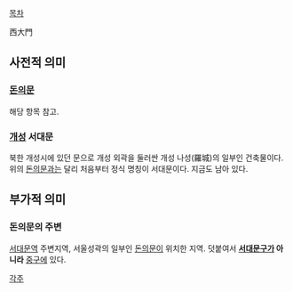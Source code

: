 [[목차]]

西大門
== 사전적 의미 ==
=== [[돈의문]] ===
해당 항목 참고.

=== [[개성]] 서대문 ===
북한 개성시에 있던 문으로 개성 외곽을 둘러싼 개성 나성(羅城)의 일부인 건축물이다. 위의 [[돈의문]]과는 달리 처음부터 정식 명칭이 서대문이다. 지금도 남아 있다.

== 부가적 의미 == 
=== 돈의문의 주변 ===
[[서대문역]] 주변지역, 서울성곽의 일부인 [[돈의문]]이 위치한 지역. 덧붙여서 '''[[서대문구]]가 아니라''' [[중구]]에 있다.

[[각주]]
